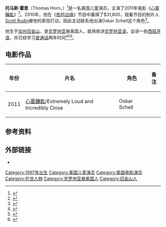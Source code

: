 {{noteTA
|T=zh-hans:托马斯·霍恩;zh-hk:湯馬士·霍恩;zh-tw:湯瑪斯·霍恩;
|1=zh-hans:托马斯;zh-hk:湯馬士;zh-tw:湯瑪斯;
|G1=NBA
|G2=Show
}}
{{Infobox person
| name                  = Thomas Horn
| image                 = 
| imagesize             = 
| caption               = 
| birth_name             = 
| birth_date             = {{birth date and age|1997|12|14}}
| birth_place            = [[旧金山|旧金山]]
| death_date             =  
| death_place            = 
| other_names           = 
| occupation            = 男演员
| years_active          = 
| spouse                = 
| partner               = 
| website               = 
}}

'''托马斯·霍恩'''（Thomas Horn，{{bd|1997年|12月14日}}）<ref name=rvdc>{{Cite web |url=http://www.cinemareview.com/castcrew.asp?id=6079 |title=存档副本 |access-date=2012-02-06 |archive-date=2012-10-05 |archive-url=https://www.webcitation.org/6BBiUWlrK?url=http://www.cinemareview.com/castcrew.asp?id=6079 |dead-url=yes }}</ref>是一名美国儿童演员，主演了2011年电影《[[心靈鑰匙|心靈鑰匙]]》<ref>{{cite web |url=http://latimesblogs.latimes.com/movies/2012/01/stephen-daldry-martin-scorsese-george-clooney-directors-roundtable-working-with-kids.html |title=Stephen Daldry: Young Thomas Horn is 'a proper leading man' - latimes.com |publisher=Latimesblogs.latimes.com |date= |accessdate=2012-01-22 |archive-date=2012-03-14 |archive-url=https://web.archive.org/web/20120314072005/http://latimesblogs.latimes.com/movies/2012/01/stephen-daldry-martin-scorsese-george-clooney-directors-roundtable-working-with-kids.html |dead-url=no }}</ref>。2010年，他在《[[危险边缘|危险边缘]]》节目中赢得了$31,800，观看节目的制片人[[Scott_Rudin|Scott Rudin]]被他的表现打动，因此主动联系他出演Oskar Schell这个角色<ref>{{cite web |url=http://www.usatoday.com/life/movies/news/story/2011-12-22/thomas-horn-extremely-loud-and-incredibly-close/52172690/1 |title=Thomas Horn got big break from 'Jeopardy!' – |publisher=Usatoday.com |date= |accessdate=2012-01-22 |archive-date=2012-02-28 |archive-url=https://web.archive.org/web/20120228152619/http://www.usatoday.com/life/movies/news/story/2011-12-22/thomas-horn-extremely-loud-and-incredibly-close/52172690/1 |dead-url=no }}</ref>。

他生于[[加州|加州]][[旧金山|旧金山]]，是[[克罗地亚|克罗地亚]]裔美国人，能熟练讲[[克罗地亚语|克罗地亚语]]，会讲一些[[西班牙语|西班牙语]]，并已经学习[[普通话|普通话]]两年时间<ref>{{Cite web |url=http://www.sfgate.com/cgi-bin/article.cgi?f=%2Fc%2Fa%2F2012%2F01%2F15%2FPK5D1MKVEM.DTL |title=存档副本 |access-date=2021-10-05 |archive-date=2012-10-05 |archive-url=https://www.webcitation.org/6BBiVKzzM?url=http://www.sfgate.com/movies/article/Thomas-Horn-s-incredibly-fast-start-to-career-2494262.php |dead-url=no }}</ref><ref>{{Cite web |url=http://www.mercurynews.com/entertainment/ci_19732926 |title=存档副本 |access-date=2012-02-06 |archive-date=2012-10-05 |archive-url=https://www.webcitation.org/6BBiWNocI?url=http://www.mercurynews.com/entertainment/ci_19732926 |dead-url=no }}</ref><ref>{{Cite web |url=http://www.post-gazette.com/pg/12020/1204674-120.stm |title=存档副本 |access-date=2012-02-06 |archive-date=2012-10-05 |archive-url=https://www.webcitation.org/6BBiXUQ2r?url=http://www.post-gazette.com/stories/ae/movie-reviews/911-aftermath-drama-extremely-loud-incredibly-close-tugs-at-heartstrings-218443/ |dead-url=no }}</ref>。

==电影作品==
{| class="wikitable sortable"
|-
! 年份
! 片名
! 角色
! class="unsortable" | 备注
|-
| 2011
| [[心靈鑰匙|心靈鑰匙]]/Extremely Loud and Incredibly Close
| Oskar Schell
| {{ubl|Winner – 最佳青少年演员, [[广播影评人协会奖|广播影评人协会奖]]|Winner – Best Performance by a Youth in a Lead or Supporting Role – Male, [[Phoenix_Film_Critics_Society|Phoenix Film Critics Society]]<ref name="PFCS">{{cite web |url=http://phoenixfilmcriticssociety.org/article/197/phoenix-film-critics-society-2011-awards.html |title=2011 Awards |publisher=Phoenix Film Critics Society |date= |accessdate=2012-01-22 |deadurl=yes |archiveurl=https://web.archive.org/web/20120112045440/http://phoenixfilmcriticssociety.org/article/197/phoenix-film-critics-society-2011-awards.html |archivedate=2012-01-12 }}</ref>|Winner – Breakthrough Performance on Camera, [[Phoenix_Film_Critics_Society|Phoenix Film Critics Society]]<ref name="PFCS" />}}
|}

== 参考资料 ==
{{Reflist}}

== 外部链接 ==
* {{IMDb name|4223385}}

{{評論家選擇電影獎最佳年輕演員}}

{{DEFAULTSORT:Horn, Thomas}}
[[Category:1997年出生|Category:1997年出生]]
[[Category:美国儿童演员|Category:美国儿童演员]]
[[Category:美国电影演员|Category:美国电影演员]]
[[Category:在世人物|Category:在世人物]]
[[Category:克罗地亚裔美国人|Category:克罗地亚裔美国人]]
[[Category:旧金山人|Category:旧金山人]]
